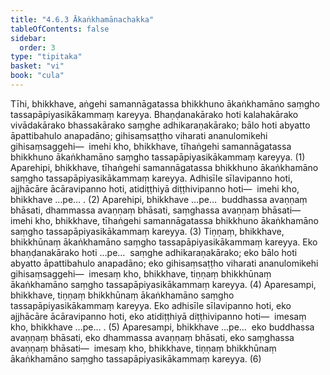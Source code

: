 ```yaml
---
title: "4.6.3 Ākaṅkhamānachakka"
tableOfContents: false
sidebar:
  order: 3
type: "tipitaka"
basket: "vi"
book: "cula"
---
```



<DynamicBreadcrumb />

<Division number="210" book="cula" e="ch" v="4" p="207">

<Paragraph number="863" book="cula">
Tīhi, bhikkhave, aṅgehi samannāgatassa bhikkhuno ākaṅkhamāno saṃgho tassapāpiyasikākammaṃ kareyya. Bhaṇḍanakārako hoti kalahakārako vivādakārako bhassakārako saṃghe adhikaraṇakārako; bālo hoti abyatto āpattibahulo anapadāno; gihisaṃsaṭṭho viharati ananulomikehi gihisaṃsaggehi—  imehi kho, bhikkhave, tīhaṅgehi samannāgatassa bhikkhuno ākaṅkhamāno saṃgho tassapāpiyasikākammaṃ kareyya. (1)
</Paragraph>

<Paragraph number="864" book="cula">
Aparehipi, bhikkhave, tīhaṅgehi samannāgatassa bhikkhuno ākaṅkhamāno saṃgho tassapāpiyasikākammaṃ kareyya. Adhisīle sīlavipanno hoti, ajjhācāre ācāravipanno hoti, atidiṭṭhiyā diṭṭhivipanno hoti—  imehi kho, bhikkhave …pe… . (2)
</Paragraph>

<Paragraph number="865" book="cula">
Aparehipi, bhikkhave …pe…  buddhassa avaṇṇaṃ bhāsati, dhammassa avaṇṇaṃ bhāsati, saṃghassa avaṇṇaṃ bhāsati—  imehi kho, bhikkhave, tīhaṅgehi samannāgatassa bhikkhuno ākaṅkhamāno saṃgho tassapāpiyasikākammaṃ kareyya. (3)
</Paragraph>

<Paragraph number="866" book="cula">
Tiṇṇaṃ, bhikkhave, bhikkhūnaṃ ākaṅkhamāno saṃgho tassapāpiyasikākammaṃ kareyya. Eko bhaṇḍanakārako hoti …pe…  saṃghe adhikaraṇakārako; eko bālo hoti abyatto āpattibahulo anapadāno; eko gihisaṃsaṭṭho viharati ananulomikehi gihisaṃsaggehi—  imesaṃ kho, bhikkhave, tiṇṇaṃ bhikkhūnaṃ ākaṅkhamāno saṃgho tassapāpiyasikākammaṃ kareyya. (4)
</Paragraph>

<Paragraph number="867" book="cula">
Aparesampi, bhikkhave, tiṇṇaṃ bhikkhūnaṃ ākaṅkhamāno saṃgho tassapāpiyasikākammaṃ kareyya. Eko adhisīle sīlavipanno hoti, eko ajjhācāre ācāravipanno hoti, eko atidiṭṭhiyā diṭṭhivipanno hoti—  imesaṃ kho, bhikkhave …pe… . (5)
</Paragraph>

<Paragraph number="868" book="cula">
Aparesampi, bhikkhave …pe…  eko buddhassa avaṇṇaṃ bhāsati, eko dhammassa avaṇṇaṃ bhāsati, eko saṃghassa avaṇṇaṃ bhāsati—  imesaṃ kho, bhikkhave, tiṇṇaṃ bhikkhūnaṃ ākaṅkhamāno saṃgho tassapāpiyasikākammaṃ kareyya. (6)
</Paragraph>
</Division>